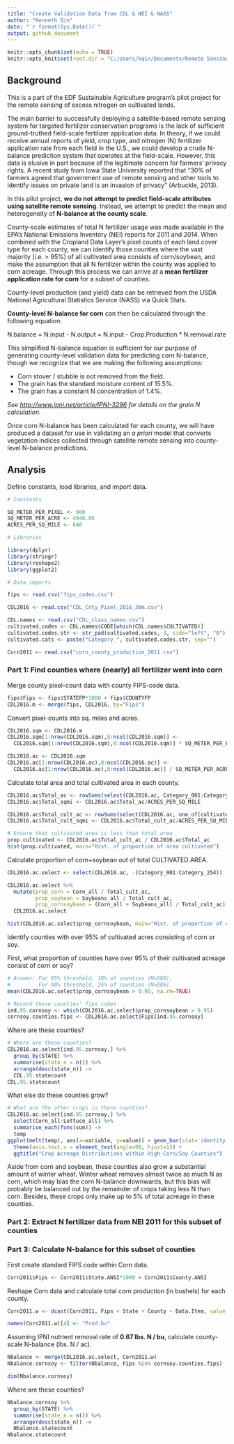 ```yaml
---
title: "Create Validation Data from CDL & NEI & NASS"
author: "Kenneth Qin"
date: "`r format(Sys.Date())`"
output: github_document
---
```


```r
knitr::opts_chunk$set(echo = TRUE)
knitr::opts_knit$set(root.dir = "C:/Users/kqin/Documents/Remote Sensing/Remote Sensing of N/Validation Data/CDL")
```

## Background

This is a part of the EDF Sustainable Agriculture program's pilot project for the remote sensing of excess nitrogen on cultivated lands.

The main barrier to successfully deploying a satellite-based remote sensing system for targeted fertilizer conservation programs is the lack of sufficient ground-truthed field-scale fertilizer application data. In theory, if we could receive annual reports of yield, crop type, and nitrogen (N) fertilizer application rate from each field in the U.S., we could develop a crude N-balance prediction system that operates at the field-scale. However, this data is elusive in part because of the legitimate concern for farmers' privacy rights. A recent study from Iowa State University reported that "30% of farmers agreed that government use of remote sensing and other tools to identify issues on private land is an invasion of privacy" (Arbuckle, 2013).

In this pilot project, **we do not attempt to predict field-scale attributes using satellite remote sensing**. Instead, we attempt to predict the mean and heterogeneity of **N-balance at the county scale**.

County-scale estimates of total N fertilizer usage was made available in the EPA's National Emissions Inventory (NEI) reports for 2011 and 2014. When combined with the Cropland Data Layer's pixel counts of each land cover type for each county, we can identify those counties where the vast majority (i.e. > 95%) of all cultivated area consists of corn/soybean, and make the assumption that all N fertilizer within the county was applied to corn acreage. Through this process we can arrive at a **mean fertilizer application rate for corn** for a subset of counties.

County-level production (and yield) data can be retrieved from the USDA National Agricultural Statistics Service (NASS) via Quick Stats.

**County-level N-balance for corn** can then be calculated through the following equation:


N.balance = N.input - N.output = N.input - Crop.Production * N.removal.rate


This simplified N-balance equation is sufficient for our purpose of generating county-level validation data for predicting corn N-balance, though we recognize that we are making the following assumptions:

* Corn stover / stubble is not removed from the field.
* The grain has the standard moisture content of 15.5%.
* The grain has a constant N concentration of 1.4%.

*See <http://www.ipni.net/article/IPNI-3296> for details on the grain N calculation.*

Once corn N-balance has been calculated for each county, we will have produced a dataset for use in validating an *a priori* model that converts vegetation indices collected through satellite remote sensing into county-level N-balance predictions.

## Analysis

Define constants, load libraries, and import data.

```r
# Constants

SQ_METER_PER_PIXEL <- 900
SQ_METER_PER_ACRE <- 4046.86
ACRES_PER_SQ_MILE <- 640

# Libraries

library(dplyr)
library(stringr)
library(reshape2)
library(ggplot2)

# Data imports

fips <- read.csv("fips_codes.csv")

CDL2016 <- read.csv("CDL_Cnty_Pixel_2016_30m.csv")

CDL.names <- read.csv("CDL_class_names.csv")
cultivated.codes <- CDL.names$CODE[which(CDL.names$CULTIVATED)]
cultivated.codes.str <- str_pad(cultivated.codes, 3, side="left", "0")
cultivated.cats <- paste("Category_", cultivated.codes.str, sep="")

Corn2011 <- read.csv("corn_county_production_2011.csv")
```

### Part 1: Find counties where (nearly) all fertilizer went into corn

Merge county pixel-count data with county FIPS-code data.

```r
fips$Fips <- fips$STATEFP*1000 + fips$COUNTYFP
CDL2016.m <- merge(fips, CDL2016, by="Fips")
```

Convert pixel-counts into sq. miles and acres.

```r
CDL2016.sqm <- CDL2016.m
CDL2016.sqm[1:nrow(CDL2016.sqm),8:ncol(CDL2016.sqm)] <- 
  CDL2016.sqm[1:nrow(CDL2016.sqm),8:ncol(CDL2016.sqm)] * SQ_METER_PER_PIXEL

CDL2016.ac <- CDL2016.sqm
CDL2016.ac[1:nrow(CDL2016.ac),8:ncol(CDL2016.ac)] <- 
  CDL2016.ac[1:nrow(CDL2016.ac),8:ncol(CDL2016.ac)] / SQ_METER_PER_ACRE
```

Calculate total area and total cultivated area in each county.

```r
CDL2016.ac$Total_ac <- rowSums(select(CDL2016.ac, Category_001:Category_254))
CDL2016.ac$Total_sqmi <- CDL2016.ac$Total_ac/ACRES_PER_SQ_MILE

CDL2016.ac$Total_cult_ac <- rowSums(select(CDL2016.ac, one_of(cultivated.cats)))
CDL2016.ac$Total_cult_sqmi <- CDL2016.ac$Total_cult_ac/ACRES_PER_SQ_MILE

# Ensure that cultivated area is less than total area
prop.cultivated <- CDL2016.ac$Total_cult_ac / CDL2016.ac$Total_ac
hist(prop.cultivated, main="Hist. of proportion of area cultivated")
```

Calculate proportion of corn+soybean out of total CULTIVATED AREA.

```r
CDL2016.ac.select <- select(CDL2016.ac, -(Category_001:Category_254))

CDL2016.ac.select %>%
  mutate(prop_corn = Corn_all / Total_cult_ac,
         prop_soybean = Soybeans_all / Total_cult_ac,
         prop_cornsoybean = (Corn_all + Soybeans_all) / Total_cult_ac) ->
  CDL2016.ac.select

hist(CDL2016.ac.select$prop_cornsoybean, main="Hist. of proportion of cultivated area\nconsisting of corn or soy")
```

Identify counties with over 95% of cultivated acres consisting of corn or soy.

First, what proportion of counties have over 95% of their cultivated acreage consist of corn or soy?

```r
# Answer: For 95% threshold, 18% of counties (N=568).
#         For 90% threshold, 26% of counties (N=806).
mean(CDL2016.ac.select$prop_cornsoybean > 0.95, na.rm=TRUE)

# Record these counties' fips codes
ind.95.cornsoy <- which(CDL2016.ac.select$prop_cornsoybean > 0.95)
cornsoy.counties.fips <- CDL2016.ac.select$Fips[ind.95.cornsoy]
```

Where are these counties?

```r
# Where are these counties?
CDL2016.ac.select[ind.95.cornsoy,] %>%
  group_by(STATE) %>%
  summarise(state_n = n()) %>%
  arrange(desc(state_n)) ->
  CDL.95.statecount
CDL.95.statecount
```

What else do these counties grow?

```r
# What are the other crops in these counties?
CDL2016.ac.select[ind.95.cornsoy,] %>%
  select(Corn_all:Lettuce_all) %>%
  summarise_each(funs(sum)) ->
  temp
ggplot(melt(temp), aes(x=variable, y=value)) + geom_bar(stat='identity') +
  theme(axis.text.x = element_text(angle=90, hjust=1)) + 
  ggtitle("Crop Acreage Distributions within High-Corn/Soy Counties")
```

Aside from corn and soybean, these counties also grow a substantial amount of winter wheat. Winter wheat removes almost twice as much N as corn, which may bias the corn N-balance downwards, but this bias will probably be balanced out by the remainder of crops taking less N than corn. Besides, these crops only make up to 5% of total acreage in these counties.

### Part 2: Extract N fertilizer data from NEI 2011 for this subset of counties



### Part 3: Calculate N-balance for this subset of counties

First create standard FIPS code within Corn data.

```r
Corn2011$Fips <- Corn2011$State.ANSI*1000 + Corn2011$County.ANSI
```

Reshape Corn data and calculate total corn production (in bushels) for each county.

```r
Corn2011.w <- dcast(Corn2011, Fips + State + County ~ Data.Item, value.var="Value", fun.aggregate = sum)

names(Corn2011.w)[4] <- "Prod.bu"
```

Assuming IPNI nutrient removal rate of **0.67 lbs. N / bu**, calculate county-scale N-balance (lbs. N / ac).

```r
Nbalance <- merge(CDL2016.ac.select, Corn2011.w)
Nbalance.cornsoy <- filter(Nbalance, Fips %in% cornsoy.counties.fips)

dim(Nbalance.cornsoy)
```

Where are these counties?

```r
Nbalance.cornsoy %>%
  group_by(STATE) %>%
  summarise(state_n = n()) %>%
  arrange(desc(state_n)) ->
  Nbalance.statecount
Nbalance.statecount
```
